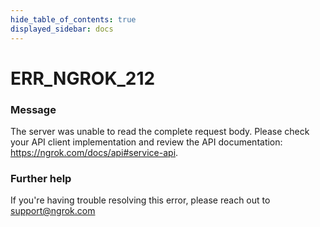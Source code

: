 ```yaml
---
hide_table_of_contents: true
displayed_sidebar: docs
---
```



# ERR_NGROK_212

### Message

The server was unable to read the complete request body. Please check your API client implementation and review the API documentation: https://ngrok.com/docs/api#service-api.

<ErrorDetails error="err_ngrok_212" />

### Further help

If you're having trouble resolving this error, please reach out to [support@ngrok.com](mailto:support@ngrok.com?subject=Help%20with%20ERR_NGROK_212)
